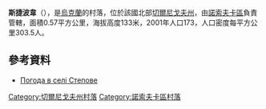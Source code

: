 {{coord|50|43|18|N|31|49|52|E|scale:100000|display=title}}

'''斯捷波韋'''（{{lang-uk|Степове}}），是[[烏克蘭|烏克蘭]]的村落，位於該國北部[[切爾尼戈夫州|切爾尼戈夫州]]，由[[諾索夫卡區|諾索夫卡區]]負責管轄，面積0.57平方公里，海拔高度133米，2001年人口173，人口密度每平方公里303.5人。

==參考資料==
* [http://weather.in.ua/ua/chernigovskaja/25221 Погода в селі Степове] {{Wayback|url=http://weather.in.ua/ua/chernigovskaja/25221 |date=20111220140745 }}

[[Category:切爾尼戈夫州村落|Category:切爾尼戈夫州村落]]
[[Category:諾索夫卡區村落|Category:諾索夫卡區村落]]


{{Chernihiv-geo-stub}}